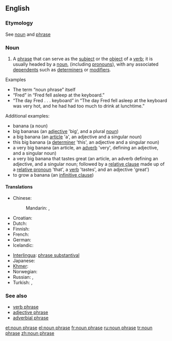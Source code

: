 {{wikipedia}}
==English==

===Etymology===
See [[noun]] and [[phrase]]

===Noun===
{{en-noun|sg=[[noun]] [[phrase]]}}

# {{grammar}} A [[phrase]] that can serve as the [[subject]] or the [[object]] of a [[verb]]; it is usually headed by a [[noun]], (including [[pronoun]]s), with any associated [[dependent]]s such as [[determiner]]s or [[modifier]]s.

;Examples
* The term “noun phrase” itself
* “Fred” in “Fred fell asleep at the keyboard.”
* “The day Fred . . . keyboard” in “The day Fred fell asleep at the keyboard was very hot, and he had had too much to drink at lunchtime.”

;Additional examples:
* banana (a noun)
* big bananas (an [[adjective]] 'big', and a plural [[noun]])
* a big banana (an [[article]] 'a', an adjective and a singular noun)
* this big banana (a [[determiner]] 'this', an adjective and a singular noun)
* a very big banana (an article, an [[adverb]] 'very', defining an adjective, and a singular noun)
* a very big banana that tastes great (an article, an adverb defining an adjective, and a singular noun; followed by a [[relative clause]] made up of a [[relative pronoun]] 'that', a [[verb]] 'tastes', and an adjective 'great')
* to grow a banana (an [[infinitive clause]])

====Translations====
{{trans-top|phrase that can serve as the subject or the object of a verb}}
* Chinese:
*: Mandarin: {{t|zh|名詞短語|sc=Hani}}, {{t|zh|名词短语|tr=míngcí duǎnyǔ|sc=Hani}}
* Croatian: {{t-|hr|imenička fraza}}
* Dutch: {{t|nl|nominale constituent|m}}
* Finnish: {{t|fi|nominilauseke}}
* French: {{t+|fr|locution nominale|f}}
* German: {{t+|de|Nominalphrase|f}}
* Icelandic: {{t-|is|nafnliður|m}}
{{trans-mid}}
* [[Interlingua]]: [[phrase substantival]]
* Japanese: {{t|ja|名詞句|tr=めいしく, meishiku|sc=Jpan}}
* [[Khmer]]: {{t|km|កន្សោមនាម|sc=Khmr|tr=kɑnsaom niem}}
* Norwegian: {{t|no|substantivfrase}}
* Russian: {{t|ru|именное словосочетание|n|tr=imennóje slovosočetánije|sc=Cyrl}}, {{t|ru|субстантивное словосочетание|n|tr=substantívnoje slovosočetánije|sc=Cyrl}}
* Turkish: {{t|tr|ad tamlaması}}, {{t|tr|isim tamlaması}}
{{trans-bottom}}

===See also===
* [[verb phrase]]
* [[adjective phrase]]
* [[adverbial phrase]]

[[et:noun phrase]]
[[el:noun phrase]]
[[fr:noun phrase]]
[[ru:noun phrase]]
[[tr:noun phrase]]
[[zh:noun phrase]]